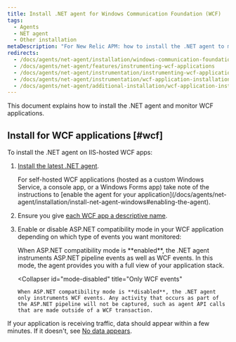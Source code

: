 ```yaml
---
title: Install .NET agent for Windows Communication Foundation (WCF)
tags:
  - Agents
  - NET agent
  - Other installation
metaDescription: "For New Relic APM: how to install the .NET agent to monitor Windows Communication Foundation (WCF) applications."
redirects:
  - /docs/agents/net-agent/installation/windows-communication-foundation-wcf
  - /docs/agents/net-agent/features/instrumenting-wcf-applications
  - /docs/agents/net-agent/instrumentation/instrumenting-wcf-applications
  - /docs/agents/net-agent/instrumentation/wcf-application-installation
  - /docs/agents/net-agent/additional-installation/wcf-application-installation
---
```


This document explains how to install the .NET agent and monitor WCF applications.

## Install for WCF applications [#wcf]

To install the .NET agent on IIS-hosted WCF apps:

1. [Install the latest .NET agent](/docs/agents/net-agent/installation/install-net-agent-windows).

   <Callout variant="important">
     For self-hosted WCF applications (hosted as a custom Windows Service, a console app, or a Windows Forms app) take note of the instructions to [enable the agent for your application](/docs/agents/net-agent/installation/install-net-agent-windows#enabling-the-agent).
   </Callout>
2. Ensure you give [each WCF app a descriptive name](/docs/agents/net-agent/installation-and-configuration/naming-your-net-application#naming-non-iis).
3. Enable or disable ASP.NET compatibility mode in your WCF application depending on which type of events you want monitored:

   <CollapserGroup>
     <Collapser
       id="mode-enabled"
       title="ASP.NET pipeline events and WCF events"
     >
       When ASP.NET compatibility mode is **enabled**, the .NET agent instruments ASP.NET pipeline events as well as WCF events. In this mode, the agent provides you with a full view of your application stack.
     </Collapser>

     <Collapser
       id="mode-disabled"
       title="Only WCF events"
     >
       When ASP.NET compatibility mode is **disabled**, the .NET agent only instruments WCF events. Any activity that occurs as part of the ASP.NET pipeline will not be captured, such as agent API calls that are made outside of a WCF transaction.
     </Collapser>
   </CollapserGroup>

If your application is receiving traffic, data should appear within a few minutes. If it doesn't, see [No data appears](https://docs.newrelic.com/docs/agents/net-agent/troubleshooting/no-data-appears-net).
